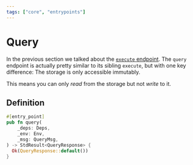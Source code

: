 ```yaml
---
tags: ["core", "entrypoints"]
---
```



# Query

In the previous section we talked about the [`execute` endpoint]. The `query`
endpoint is actually pretty similar to its sibling `execute`, but with one key
difference: The storage is only accessible immutably.

This means you can only _read_ from the storage but not _write_ to it.

## Definition

```rust filename="contract.rs" template="core"
#[entry_point]
pub fn query(
    _deps: Deps,
    _env: Env,
    _msg: QueryMsg,
) -> StdResult<QueryResponse> {
  Ok(QueryResponse::default())
}
```

[`execute` endpoint]: ./execute.mdx
